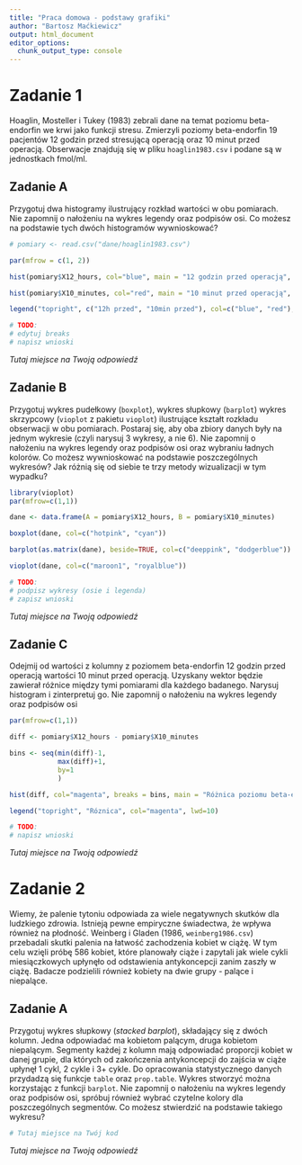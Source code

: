 ```yaml
---
title: "Praca domowa - podstawy grafiki"
author: "Bartosz Maćkiewicz"
output: html_document
editor_options: 
  chunk_output_type: console
---
```


# Zadanie 1

Hoaglin, Mosteller i Tukey (1983) zebrali dane na temat poziomu beta-endorfin we krwi jako funkcji stresu. Zmierzyli poziomy beta-endorfin 19 pacjentów 12 godzin przed stresującą operacją oraz 10 minut przed operacją. Obserwacje znajdują się w pliku `hoaglin1983.csv` i podane są w jednostkach fmol/ml.

## Zadanie A

Przygotuj dwa histogramy ilustrujący rozkład wartości w obu pomiarach. Nie zapomnij o nałożeniu na wykres legendy oraz podpisów osi. Co możesz na podstawie tych dwóch histogramów wywnioskować?

```r
# pomiary <- read.csv("dane/hoaglin1983.csv")

par(mfrow = c(1, 2))

hist(pomiary$X12_hours, col="blue", main = "12 godzin przed operacją", xlab = "Poziom beta-endorfin", ylab = "Częstość", breaks=10)

hist(pomiary$X10_minutes, col="red", main = "10 minut przed operacją", xlab = "Poziom beta-endorfin", ylab = "Częstość", breaks=10)

legend("topright", c("12h przed", "10min przed"), col=c("blue", "red"), lwd=10)

# TODO:
# edytuj breaks
# napisz wnioski
```

*Tutaj miejsce na Twoją odpowiedź*

## Zadanie B

Przygotuj wykres pudełkowy (`boxplot`), wykres słupkowy (`barplot`) wykres skrzypcowy (`vioplot` z pakietu `vioplot`) ilustrujące kształt rozkładu obserwacji w obu pomiarach. Postaraj się, aby oba zbiory danych były na jednym wykresie (czyli narysuj 3 wykresy, a nie 6). Nie zapomnij o nałożeniu na wykres legendy oraz podpisów osi oraz wybraniu ładnych kolorów. Co możesz wywnioskować na podstawie poszczególnych wykresów? Jak różnią się od siebie te trzy metody wizualizacji w tym wypadku?

```r
library(vioplot)
par(mfrow=c(1,1))

dane <- data.frame(A = pomiary$X12_hours, B = pomiary$X10_minutes)

boxplot(dane, col=c("hotpink", "cyan"))

barplot(as.matrix(dane), beside=TRUE, col=c("deeppink", "dodgerblue"))

vioplot(dane, col=c("maroon1", "royalblue"))

# TODO:
# podpisz wykresy (osie i legenda)
# zapisz wnioski
```

*Tutaj miejsce na Twoją odpowiedź*

## Zadanie C

Odejmij od wartości z kolumny z poziomem beta-endorfin 12 godzin przed operacją wartości 10 minut przed operacją. Uzyskany wektor będzie zawierał różnice między tymi pomiarami dla każdego badanego. Narysuj histogram i zinterpretuj go. Nie zapomnij o nałożeniu na wykres legendy oraz podpisów osi

```r
par(mfrow=c(1,1))

diff <- pomiary$X12_hours - pomiary$X10_minutes

bins <- seq(min(diff)-1,
            max(diff)+1, 
            by=1 
            )

hist(diff, col="magenta", breaks = bins, main = "Różnica poziomu beta-endorfin pomiędzy pomiarami", xlab = "Różnica poziomu beta-endorfin", ylab = "Częstość")

legend("topright", "Róznica", col="magenta", lwd=10)

# TODO:
# napisz wnioski
```

*Tutaj miejsce na Twoją odpowiedź*

# Zadanie 2

Wiemy, że palenie tytoniu odpowiada za wiele negatywnych skutków dla ludzkiego zdrowia. Istnieją pewne empiryczne świadectwa, że wpływa również na płodność. Weinberg i Gladen (1986, `weinberg1986.csv`) przebadali skutki palenia na łatwość zachodzenia kobiet w ciążę. W tym celu wzięli próbę 586 kobiet, które planowały ciąże i zapytali jak wiele cykli miesiączkowych upłynęło od odstawienia antykoncepcji zanim zaszły w ciążę. Badacze podzielili również kobiety na dwie grupy - palące i niepalące.

## Zadanie A

Przygotuj wykres słupkowy (*stacked barplot*), składający się z dwóch kolumn. Jedna odpowiadać ma kobietom palącym, druga kobietom niepalącym. Segmenty każdej z kolumn mają odpowiadać proporcji kobiet w danej grupie, dla których od zakończenia antykoncepcji do zajścia w ciąże upłynęł 1 cykl, 2 cykle i 3+ cykle. Do opracowania statystycznego danych przydadzą się funkcje `table` oraz `prop.table`. Wykres stworzyć można korzystając z funkcji `barplot`. Nie zapomnij o nałożeniu na wykres legendy oraz podpisów osi, spróbuj również wybrać czytelne kolory dla poszczególnych segmentów. Co możesz stwierdzić na podstawie takiego wykresu?

```r
# Tutaj miejsce na Twój kod
```

*Tutaj miejsce na Twoją odpowiedź*
